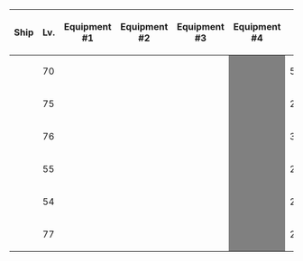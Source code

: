 {| class="wikitable" style="text-align:center"
|-
!Ship
!Lv.
!Equipment #1
!Equipment #2
!Equipment #3
!Equipment #4
!{{Firepower}}
!{{Torpedo}}
!{{AA}}
!{{Armor}}
|-
|{{ShipBattleCard|Noshiro/Kai}}
| 70
| {{EquipmentCard|15.2cm Twin Gun Mount Kai|size=75px}}
| {{EquipmentCard|15.2cm Twin Gun Mount Kai|size=75px}}
| {{EquipmentCard|Star Shell|size=75px}}
|style="background:grey"|
| 51
| 56
| 50
| 42
|-
|{{ShipBattleCard|Shimakaze/Kai}}
| 75
| {{EquipmentCard|12.7cm Twin Gun Mount Model D Kai 2|size=75px}}
| {{EquipmentCard|61cm Quintuple (Oxygen) Torpedo Mount|size=75px}}
| {{EquipmentCard|Type 22 Surface Radar Kai 4|size=75px}}
|style="background:grey"|
| 28
| 64
| 30
| 28
|-
|{{ShipBattleCard|Naganami/Kai Ni}}
| 76
| {{EquipmentCard|12.7cm Twin Gun Mount Model D Kai 2|size=75px}}
| {{EquipmentCard|61cm Quadruple (Oxygen) Torpedo Mount|size=75px}}
| {{EquipmentCard|Type 22 Surface Radar Kai 4|size=75px}}
|style="background:grey"|
| 34
| 49
| 48
| 39
|-
|{{ShipBattleCard|Hayashimo/Kai}}
| 55
| {{EquipmentCard|12.7cm Twin Gun Mount Model D Kai 2|size=75px}}
| {{EquipmentCard|61cm Quadruple (Oxygen) Torpedo Mount|size=75px}}
| {{EquipmentCard|Type 22 Surface Radar Kai 4|size=75px}}
|style="background:grey"|
| 21
| 52
| 32
| 22
|-
|{{ShipBattleCard|Kiyoshimo/Kai}}
| 54
| {{EquipmentCard|12.7cm Twin Gun Mount Model D Kai 2|size=75px}}
| {{EquipmentCard|61cm Quadruple (Oxygen) Torpedo Mount|size=75px}}
| {{EquipmentCard|Type 22 Surface Radar Kai 4|size=75px}}
|style="background:grey"|
| 21
| 51
| 24
| 30
|-
|{{ShipBattleCard|Hatsushimo/Kai Ni}}
| 77
| {{EquipmentCard|61cm Quadruple (Oxygen) Torpedo Mount|size=75px}}
| {{EquipmentCard|61cm Quadruple (Oxygen) Torpedo Mount|size=75px}}
| {{EquipmentCard|61cm Quadruple (Oxygen) Torpedo Mount|size=75px}}
|style="background:grey"|
| 26
| 64
| 64
| 26
|}